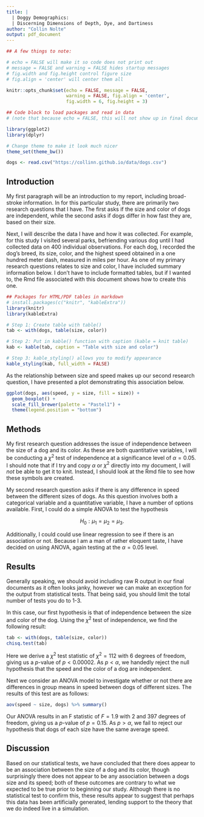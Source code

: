 ```yaml
---
title: |
  | Doggy Demographics: 
  | Discerning Dimensions of Depth, Dye, and Dartiness
author: "Collin Nolte"
output: pdf_document
---
```



```r
## A few things to note:

# echo = FALSE will make it so code does not print out
# message = FALSE and warning = FALSE hides startup messages
# fig.width and fig.height control figure size
# fig.align = 'center' will center them all

knitr::opts_chunk$set(echo = FALSE, message = FALSE, 
                      warning = FALSE, fig.align = 'center', 
                      fig.width = 6, fig.height = 3)
```

```r
## Code block to load packages and read in data
# (note that because echo = FALSE, this will not show up in final document)

library(ggplot2)
library(dplyr)

# Change theme to make it look much nicer
theme_set(theme_bw())

dogs <- read.csv("https://collinn.github.io/data/dogs.csv")
```


## Introduction

My first paragraph will be an introduction to my report, including broad-stroke information. In for this particular study, there are primarily two research questions that I have. The first asks if the size and color of dogs are independent, while the second asks if dogs differ in how fast they are, based on their size.

Next, I will describe the data I have and how it was collected. For example, for this study I visited several parks, befriending various dog until I had collected data on 400 individual observations. For each dog, I recorded the dog's breed, its size, color, and the highest speed obtained in a one hundred meter dash, measured in miles per hour. As one of my primary research questions relates to size and color, I have included summary information below. I don't have to include formatted tables, but if I wanted to, the Rmd file associated with this document shows how to create this one.

```r
## Packages for HTML/PDF tables in markdown
# install.packages(c("knitr", "kableExtra"))
library(knitr)
library(kableExtra)

# Step 1: Create table with table()
tab <- with(dogs, table(size, color))

# Step 2: Put in kable() function with caption (kable = knit table)
kab <- kable(tab, caption = "Table with size and color")

# Step 3: kable_styling() allows you to modify appearance
kable_styling(kab, full_width = FALSE)
```

As the relationship between size and speed makes up our second research question, I have presented a plot demonstrating this association below.

```r
ggplot(dogs, aes(speed, y = size, fill = size)) + 
  geom_boxplot() +
  scale_fill_brewer(palette = "Pastel1") +
  theme(legend.position = "bottom")
```


## Methods

My first research question addresses the issue of independence between the size of a dog and its color. As these are both quantitative variables, I will be conducting a $\chi^2$ test of independence at a significance level of $\alpha = 0.05$. I should note that if I try and copy $\alpha$ or $\chi^2$ directly into my document, I will *not* be able to get it to knit. Instead, I should look at the Rmd file to see how these symbols are created.

My second research question asks if there is any difference in speed between the different sizes of dogs. As this question involves both a categorical variable and a quantitative variable, I have a number of options available. First, I could do a simple ANOVA to test the hypothesis

$$
% Percent sign is a comment in latex
% Note that the double \$\$ allows me to create a mathematical expression
% on its own line.
H_0: \mu_1 = \mu_2 = \mu_3.
$$

Additionally, I could could use linear regression to see if there is an association or not. Because I am a man of rather eloquent taste, I have decided on using ANOVA, again testing at the $\alpha = 0.05$ level.

## Results

Generally speaking, we should avoid including raw R output in our final documents as it often looks janky, however we can make an exception for the output from statistical tests. That being said, you should limit the total number of tests you do to 1-3.

In this case, our first hypothesis is that of independence between the size and color of the dog. Using the $\chi^2$ test of independence, we find the following result:

```r
tab <- with(dogs, table(size, color))
chisq.test(tab)
```
Here we derive a $\chi^2$ test statistic of $\chi^2 = 112$ with 6 degrees of freedom, giving us a $p$-value of $p < 0.00002$. As $p < \alpha$, we handedly reject the null hypothesis that the speed and the color of a dog are independent.

Next we consider an ANOVA model to investigate whether or not there are differences in group means in speed between dogs of different sizes. The results of this test are as follows:

```r
aov(speed ~ size, dogs) %>% summary()
```

Our ANOVA results in an F statistic of $F = 1.9$ with 2 and 397 degrees of freedom, giving us a $p$-value of $p = 0.15$. As $p > \alpha$, we fail to reject our hypothesis that dogs of each size have the same average speed.

## Discussion

Based on our statistical tests, we have concluded that there does appear to be an association between the size of a dog and its color, though surprisingly there does not appear to be any association between a dogs size and its speed; both of these outcomes are contrary to what we expected to be true prior to beginning our study. Although there is no statistical test to confirm this, these results appear to suggest that perhaps this data has been artificially generated, lending support to the theory that we do indeed live in a simulation.
















